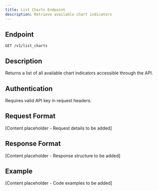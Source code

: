 ```yaml
---
title: List Charts Endpoint
description: Retrieve available chart indicators
---
```


## Endpoint

```
GET /v1/list_charts
```

## Description

Returns a list of all available chart indicators accessible through the API.

## Authentication

Requires valid API key in request headers.

## Request Format

[Content placeholder - Request details to be added]

## Response Format

[Content placeholder - Response structure to be added]

## Example

[Content placeholder - Code examples to be added]

